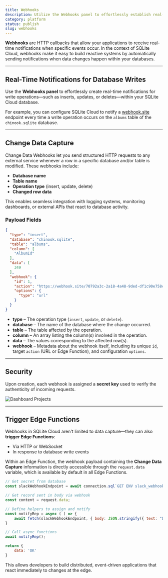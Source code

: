 ```yaml
---
title: Webhooks
description: Utilize the Webhooks panel to effortlessly establish real-time notifications for write operations within your SQLite database.
category: platform
status: publish
slug: webhooks
---
```


**Webhooks** are HTTP callbacks that allow your applications to receive real-time notifications when specific events occur. In the context of SQLite Cloud, webhooks make it easy to build reactive systems by automatically sending notifications when data changes happen within your databases.


---


## Real-Time Notifications for Database Writes


Use the **Webhooks panel** to effortlessly create real-time notifications for write operations—such as inserts, updates, or deletes—within your SQLite Cloud database.

For example, you can configure SQLite Cloud to notify a [webhook.site](https://webhook.site) endpoint every time a write operation occurs on the `albums` table of the `chinook.sqlite` database.

<VideoPlayer src={webhooksUrl} />

---

## Change Data Capture

Change Data Webhooks let you send structured HTTP requests to any external service whenever a row in a specific database and/or table is modified. These webhooks include:

* **Database name**
* **Table name**
* **Operation type** (insert, update, delete)
* **Changed row data**

This enables seamless integration with logging systems, monitoring dashboards, or external APIs that react to database activity.


### Payload Fields

```json
{
  "type": "insert",
  "database": "chinook.sqlite",
  "table": "albums",
  "column": [
    "AlbumId"
  ],
  "data": [
    349
  ],
  "webhook": {
    "id": 1,
    "action": "https://webhook.site/70792a3c-2a18-4a48-9ded-df1c90e758ce",
    "options": {
      "type": "url"
    }
  }
}
```

* **type** – The operation type (`insert`, `update`, or `delete`).
* **database** – The name of the database where the change occurred.
* **table** – The table affected by the operation.
* **column** – An array listing the column(s) involved in the operation.
* **data** – The values corresponding to the affected row(s).
* **webhook** – Metadata about the webhook itself, including its unique `id`, target `action` (URL or Edge Function), and configuration `options`.

---

## Security

Upon creation, each webhook is assigned a **secret key** used to verify the authenticity of incoming requests.

![Dashboard Projects](@docs-website-assets/introduction/dashboard_webhook_secret.png)

---

## Trigger Edge Functions

Webhooks in SQLite Cloud aren't limited to data capture—they can also **trigger Edge Functions**:

* Via HTTP or WebSocket
* In response to database write events

<VideoPlayer src={webhooksEdgeFunction} />

Within an Edge Function, the webhook payload containing the **Change Data Capture** information is directly accessible through the `request.data` variable, which is available by default in all Edge Functions.  

```js
// Get secret from database
const slackWebhookEndpoint = await connection.sql`GET ENV slack_webhook_endpoint`;

// Get record sent in body via webhook
const content = request.data;

// Define helpers to assign and notify
const notifyRep = async ( ) => {
    await fetch(slackWebhookEndpoint, { body: JSON.stringify({ text: "Discover the Latest Album Releases" +  JSON.stringify(request.data)}), method: 'POST', 'Content-type': 'application/json'  });
} 

// Call async functions
await notifyRep();

return {
    data: 'OK'
}
```

This allows developers to build distributed, event-driven applications that react immediately to changes at the edge.